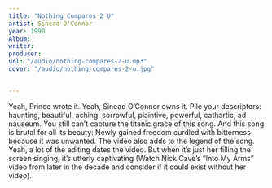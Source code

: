 ```yaml
---
title: "Nothing Compares 2 U"
artist: Sinead O'Connor
year: 1990
Album: 
writer: 
producer: 
url: "/audio/nothing-compares-2-u.mp3"
cover: "/audio/nothing-compares-2-u.jpg"


---
```

Yeah, Prince wrote it. Yeah, Sinead O’Connor owns it. Pile your descriptors: haunting, beautiful, aching, sorrowful, plaintive, powerful, cathartic, ad nauseum. You still can’t capture the titanic grace of this song. And this song is brutal for all its beauty: Newly gained freedom curdled with bitterness because it was unwanted. The video also adds to the legend of the song. Yeah, a lot of the editing dates the video. But when it’s just her filling the screen singing, it’s utterly captivating (Watch Nick Cave’s “Into My Arms” video from later in the decade and consider if it could exist without her video). 
